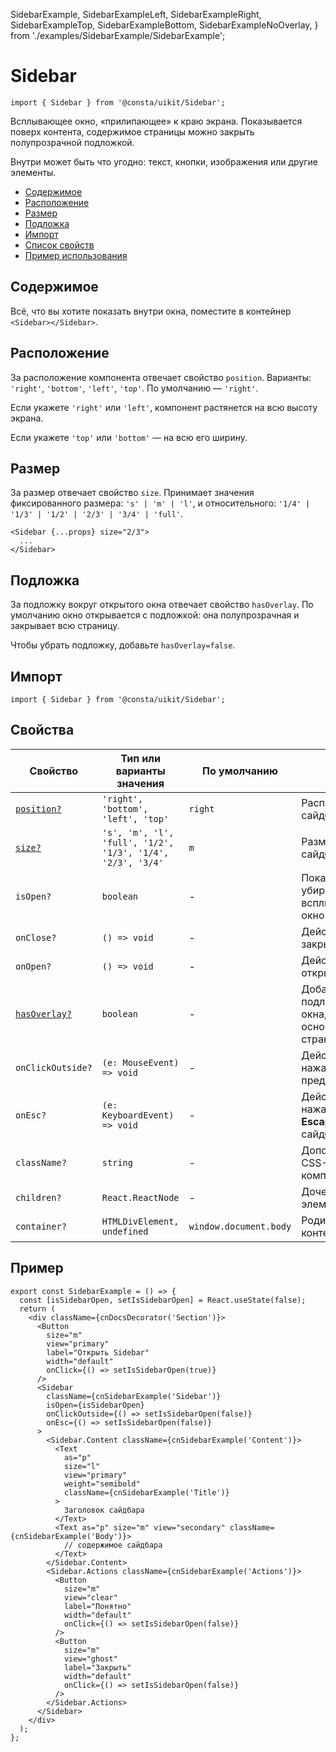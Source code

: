   SidebarExample,
  SidebarExampleLeft,
  SidebarExampleRight,
  SidebarExampleTop,
  SidebarExampleBottom,
  SidebarExampleNoOverlay,
} from './examples/SidebarExample/SidebarExample';

<!--info
description: Всплывающее окно. Прилипает к краю экрана.
-->

# Sidebar

```tsx
import { Sidebar } from '@consta/uikit/Sidebar';
```

Всплывающее окно, «прилипающее» к краю экрана. Показывается поверх контента,
содержимое страницы можно закрыть полупрозрачной подложкой.

Внутри может быть что угодно: текст, кнопки, изображения или другие элементы.

- [Содержимое](#содержимое)
- [Расположение](#расположение)
- [Размер](#размер)
- [Подложка](#подложка)
- [Импорт](#импорт)
- [Список свойств](#свойства)
- [Пример использования](#пример)

## Содержимое

Всё, что вы хотите показать внутри окна, поместите в контейнер `<Sidebar></Sidebar>`.

<SidebarExample />

## Расположение

За расположение компонента отвечает свойство `position`. Варианты: `'right'`, `'bottom'`, `'left'`, `'top'`.
По умолчанию — `'right'`.

Если укажете `'right'` или `'left'`, компонент растянется на всю высоту экрана.

Если укажете `'top'` или `'bottom'` — на всю его ширину.

<SidebarExampleLeft />
<SidebarExampleRight />
<SidebarExampleTop />
<SidebarExampleBottom />

## Размер

За размер отвечает свойство `size`.
Принимает значения фиксированного размера: `'s' | 'm' | 'l'`,
и относительного: `'1/4' | '1/3' | '1/2' | '2/3' | '3/4' | 'full'`.

```tsx
<Sidebar {...props} size="2/3">
  ...
</Sidebar>
```

## Подложка

За подложку вокруг открытого окна отвечает свойство `hasOverlay`. По умолчанию
окно открывается с подложкой: она полупрозрачная и закрывает всю страницу.

Чтобы убрать подложку, добавьте `hasOverlay=false`.

<SidebarExampleNoOverlay />

## Импорт

```tsx
import { Sidebar } from '@consta/uikit/Sidebar';
```

## Свойства

| Свойство                     | Тип или варианты значения                                  | По умолчанию           |                                                              |
| ---------------------------- | ---------------------------------------------------------- | ---------------------- | ------------------------------------------------------------ |
| [`position?`](#расположение) | `'right', 'bottom', 'left', 'top'`                         | `right`                | Расположение сайдбара                                        |
| [`size?`](#размер)           | `'s', 'm', 'l', 'full', '1/2', '1/3', '1/4', '2/3', '3/4'` | `m`                    | Размер сайдбара                                              |
| `isOpen?`                    | `boolean`                                                  | -                      | Показывает и убирает всплывающее окно                        |
| `onClose?`                   | `() => void`                                               | -                      | Действие при закрытии окна                                   |
| `onOpen?`                    | `() => void`                                               | -                      | Действие при открытии окна                                   |
| [`hasOverlay?`](#подложка)   | `boolean`                                                  | -                      | Добавляет подложку вокруг окна, поверх основной страницы     |
| `onClickOutside?`            | `(e: MouseEvent) => void`                                  | -                      | Действие по нажатию за пределами окна                        |
| `onEsc?`                     | `(e: KeyboardEvent) => void`                               | -                      | Действие при нажатии кнопки **Escape**, когда сайдбар открыт |
| `className?`                 | `string`                                                   | -                      | Дополнительный CSS-класс для компонента                      |
| `children?`                  | `React.ReactNode`                                          | -                      | Дочерние элементы                                            |
| `container?`                 | `HTMLDivElement, undefined`                                | `window.document.body` | Родительский контейнер                                       |

## Пример

```tsx
export const SidebarExample = () => {
  const [isSidebarOpen, setIsSidebarOpen] = React.useState(false);
  return (
    <div className={cnDocsDecorator('Section')}>
      <Button
        size="m"
        view="primary"
        label="Открыть Sidebar"
        width="default"
        onClick={() => setIsSidebarOpen(true)}
      />
      <Sidebar
        className={cnSidebarExample('Sidebar')}
        isOpen={isSidebarOpen}
        onClickOutside={() => setIsSidebarOpen(false)}
        onEsc={() => setIsSidebarOpen(false)}
      >
        <Sidebar.Content className={cnSidebarExample('Content')}>
          <Text
            as="p"
            size="l"
            view="primary"
            weight="semibold"
            className={cnSidebarExample('Title')}
          >
            Заголовок сайдбара
          </Text>
          <Text as="p" size="m" view="secondary" className={cnSidebarExample('Body')}>
            // содержимое сайдбара
          </Text>
        </Sidebar.Content>
        <Sidebar.Actions className={cnSidebarExample('Actions')}>
          <Button
            size="m"
            view="clear"
            label="Понятно"
            width="default"
            onClick={() => setIsSidebarOpen(false)}
          />
          <Button
            size="m"
            view="ghost"
            label="Закрыть"
            width="default"
            onClick={() => setIsSidebarOpen(false)}
          />
        </Sidebar.Actions>
      </Sidebar>
    </div>
  );
};
```
